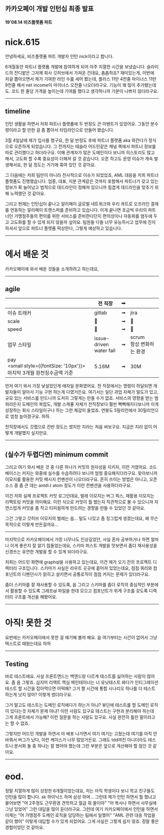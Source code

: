
## 카카오페이 개발 인턴십 최종 발표

#### 19'08.14 비즈플랫폼 파트

# nick.615


<Contribution />

<Notes>
안녕하세요, 비즈플랫폼 파트 개발자 인턴 nick이라고 합니다.

6개월동안 파트너 플랫폼 개발에 참여하게 되어 아주 치열한 시간을 보냈습니다. 슬라이드의 잔디밭은 그저께 회사 깃허브에서 가져온 건데요, 촘촘하죠? 재미있는게, 이번에 저걸 뽑아오면서 제가 기여한 라인 수를 세어 봤는데, 플러스 11만 4천줄 마이너스 11만 9천줄 해서 net income이 마이너스 오천줄 나오더라구요. 기능이 꽤 많이 추가됐는데도. 코드 한 줄당 가격을 높이는데 기여를 했다고 생각하니까 기분이 나쁘지 않더라구요.
</Notes>

---

## timeline


<Timeline />

<Notes>
인턴 생활을 하면서 저희 파트너 플랫폼에 두 번정도 큰 이벤트가 있었어요. 그동안 분수령이라고 할 만한 걸 좀 뽑아서 타임라인으로 만들어 봤습니다.

3월 4일날에 제가 입사를 했구요, 한 달 반정도 후에 파트너 플랫폼 aka 와칸다가 정식으로 오픈하게 되었습니다. 그 전까지는 테슬라 어드민같은 채널 쪽에서 파트너 정보를 따로 관리했다고 하더라구요. 이해 관계자가 많은 도메인이다 보니까 히스토리도 많고 해서, 고도화 할 수록 중요성이 더해져 갈 것 같습니다. 오픈 하고도 운영 이슈가 계속 발생해서요, 한 달 정도는 거기에 묶여 있던 것 같아요.

그 다음에는 저희 팀만이 아니라 전사적으로 이슈가 되었었죠, AML 대응을 저희 파트너 플랫폼도 진행했습니다. 업종, 대표, 지분 관계같은 것까지 포함해서 파트너가 갖고 있는 정보가 확 늘어났고 법적으로 데드라인이 정해져 있으니까 힘겹게 데드라인을 맞추기 위해 노력했던 것 같아요.

그리고 현재는 인턴십이 끝나고 알리페이 글로벌 네트워크와 우리 콰트로 오프라인 결제를 연동하는 알리페이 트랜스퍼를 준비하고 있습니다. 이게 끝나면 조금씩 우리의 파트너인 가맹점주들의 편의를 위한 서비스를 준비한다던지 편의성이나 자동화를 염두에 두고 고도화를 할 수 있게 되지 않을까 싶어요. 팀원들 다들 너무 유능하시고 업무에 진지하셔서 앞으로 파트너 플랫폼 떡상한다, 그렇게 예상하고 있습니다.
</Notes>

---

# <KPLogo/>에서 배운 것

<Notes>
카카오페이에 와서 배운 것들을 소개하려고 하는데요,
</Notes>

---


## agile

|  | 전 직장 | ➟ | <KPLogo/> |
| --- | --- | --- | --- |
| 이슈 트래커 | <i className="fab fa-gitlab"></i> gitlab | ➟ | <i className="fab fa-jira"></i>jira |
| scale | 🌱 | ➟ | 🌲 |
| speed | 🐢 | ➟ | 🐆 |
| 업무 스타일 | issue-driven<br/>water fall | ➟ | scrum<br/>항상 변화하는 환경 |
| pay<br/><small style={{fontSize: '10px'}}>마지막 3개월 원천징수금액 기준</small> | 5.16M | ➟ | 30M |

<Notes>
먼저 여기 와서 가장 낯설었던게 애자일 문화였어요. 전 직장에서는 명령이 하달되면 개발자들이 알아서 기능 구현 하는게 다였거든요. 여기서는 일단 과업 자체가 밀도가 있고, 규모 있는 서비스를 만드니까 도저히 그렇게는 만들 수가 없죠. 서비스의 영향을 받는 범위라든지 도메인의 복잡도, 개발 스케쥴 자체가 전직장보다 훨씬 뻑뻑해지다보니까 이게 성장하는 회사 스타일이구나 하는 그런 체감이 들었죠. 연봉도 5밀리언에서 30밀리언으로 엄청 높아졌구요. 하하.

전직장에서도 깃랩으로 칸반 정도는 썼지만 지라는 처음 써보구요. 지금은 지라 없이 어떻게 개발했지 싶지만요.
</Notes>

---


## (실수가 두렵다면) minimum commit

<Commit />

<Notes>
그리고 여기 와서 배운 것 중 다른 하나가 커밋의 원자성을 지키자, 이런 거였어요. 코드베이스는 커지는 와중에 실수를 수습하려다 보니까 엄청 중요해지더라구요. 찾아보니까 이모지를 활용한 커밋 메시지 컨벤션이 나오더라구요. 흔히 쓰이는 방법은 아니고, 오픈소스 중 좀 큰 데는 antd나 atom 정도가 이런 컨벤션을 사용하더라구요.

이건 저희 실제 프로젝트 커밋 로그인데요, 벌레 이모지는 버그 픽스, 재활용 이모지는 리팩토링 커밋을 의미해요. 이런 식으로 커밋이 뭘 했는지 직관적으로 볼 수 있으니까 자연스럽게 커밋을 좀 작고 티피컬하게 만드려는 경향을 만들 수 있었던 것 같아요.

그건 그렇고 깃허브 이모지의 벌레는 음... 털도 나있고 좀 징그럽게 생겼는데요, 왜 무슨 목적으로 이렇게 만든걸까요...
</Notes>

---


<BeforeAfter />

<Notes>
마지막으로 카카오페이에서 가장 너무나도 인상깊었던, 사실 혼자 공부하거나 하면 얼마나 이게 좋은지 잘 알기 힘들었는데요, 스키마 퍼스트 개발을 맛보면서 좀더 재사용성을 신경쓰는 유연한 개발을 할 수 있게 되더라구요.

저희는 어드민 화면에 graphql을 사용하고 있는데요, 이건 제가 오기 전의 프로젝트 디렉터리 구조입니다. 스키마가 사실은 라우트 곳곳에 흩어져 있었는데요, 점점 쿼리와 컴포넌트의 디펜던시가 얽히고 설키면서 공통로직이 점점 커지는 문제가 있더라구요.

좀더 스키마를 잘 재사용할 수 있도록, 음 그리고 스키마를 좀더 로직의 중심적인 부분에서 활용할 수 있도록 그래프ql 파일을 한데 모으고 컴포넌트가 위계 구조를 갖도록 디렉터리 구조를 개선을 해봤어요.
</Notes>

---

<h1><span style={{ display: "inline-block"}}><Stroke>아직!</Stroke></span> 못한 것</h1>


<Notes>
요번에는 카카오페이에서 못한 걸 얘기해 볼까 해요. 음 여기부터는 시간이 없어서 그냥 텍스트로 떼웠는데요 하하
</Notes>

---

## Testing

<Notes>
바로 테스트에요. 사실 프론트엔드는 백엔드랑 다르게 테스트를 싫어하는 사람이 많아요. 좀 음 그렇죠. 심지어 리액트 핵심 메인테이너는 너 유닛테스트 짜다가 인티그레이션 테스트 할 시간을 잡아먹으면 어떡해? 그거 짤 시간에 통합 시나리오 하나를 더 테스트하는게 낫지 않아? 이렇게 썼더라구요.

그거 말고도 테스트는 도메인 로직에다가 하는거 아냐? 뷰단에 테스트를 할 도메인 로직이 있다는것 자체가 문제 아냐? 이런 사람도 있구요 테스트는 구현과 분리해야 하는데 그게 프론트에서 가능해? 이런 질문을 하는 사람도 있구요. 사실 완전히 틀린 말이라고는 할 수 없죠.

그렇지만 어드민 개발을 하면서 아 배포 나가면서 여기 여기는 고쳤는데 여기를 아직 안바꿔서 버그가 났다, 이런 케이스가 너무 많았거든요. 그래도 tdd까진 아니더라도 테스트나 문서화 둘 중 하나는 잘 했어야 했는데 그런 부분은 앞으로 개선해야 할 점인 것 같아요.
</Notes>

---

<h1 style={{fontFamily: "'Beth Ellen', cursive"}}>eod.</h1>

<Notes>
정말 치열하게 많이 성장한 6개월이었는데요, 저는 아직 학생이다 보니 학교 친구들도 인턴을 많이 합니다. sk 하이닉스 하며 삼성 하며... 그런데 제가 인턴 하면서 뭘 했냐고 물어보면 "어 2주정도 근무환경 견학하고 월급 줘 꿀이야" "어 복사나 하면서 사무실에 그냥 있었어" 그런 대답을 많이 듣더라구요. 그런데 여기 카카오페이에서 인턴을 하면서 이제는 "어 가맹점주 도메인 로직을 담당하는 팀에서 일했어" "AML 관련 대응 작업을 같이 했어" 이렇게 대답할 수가 있게 되었어요. 그게 사실은 그렇게 쉽지 않죠. 정말 좋은 경험이었던 것 같아요. 
</Notes>
